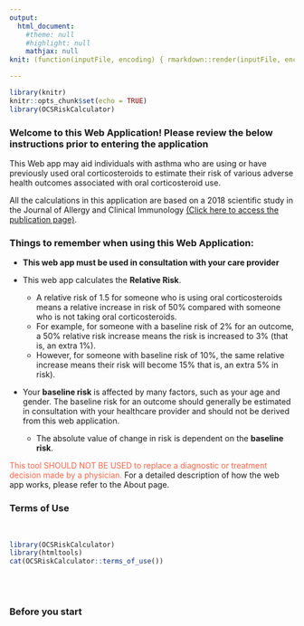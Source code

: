 ```yaml
---
output: 
  html_document: 
    #theme: null
    #highlight: null
    mathjax: null
knit: (function(inputFile, encoding) { rmarkdown::render(inputFile, encoding = encoding, output_file = file.path(dirname(inputFile), '/www/Welcome.html')) })

---
```


```r
library(knitr)
knitr::opts_chunk$set(echo = TRUE)
library(OCSRiskCalculator)
```

### **Welcome to this Web Application! Please review the below instructions prior to entering the application**

This Web app may aid individuals with asthma who are using or have previously used oral corticosteroids to estimate their risk of various adverse health outcomes associated with oral corticosteroid use.

All the calculations in this application are based on a 2018 scientific study in the Journal of Allergy and Clinical Immunology [(Click here to access the publication page)](http://dx.doi.org/10.1016/j.jaci.2017.04.009){target="_blank"}. 

### Things to remember when using this Web Application: 

* **This web app must be used in consultation with your care provider**

* This web app calculates the **Relative Risk**.
  + A relative risk of 1.5 for someone who is using oral   corticosteroids means a relative increase in risk of 50% compared with someone who is not taking oral corticosteroids. 
  + For example, for someone with a baseline risk of 2% for an outcome, a 50% relative risk increase means the risk is increased to 3%  (that is, an extra 1%). 
  + However, for someone with baseline risk of 10%, the same relative increase means their risk will become 15% that is, an extra 5% in risk).

* Your **baseline risk** is affected by many factors, such as your age and gender. The baseline risk for an outcome should generally be estimated in consultation with your healthcare provider and should not be derived from this web application.
  + The absolute value of change in risk is dependent on the **baseline risk**. 
  

```{=html}
<p><span style="color:Tomato">This tool SHOULD NOT BE USED to replace a diagnostic or treatment decision made by a physician.</span> For a detailed description of how the web app works, please refer to the About page.</p>
```

### Terms of Use
```{=html}
<DIV style="white-space: pre-wrap;width:100%; height:200px;padding:0px; overflow:auto;">
```
```R
library(OCSRiskCalculator)
library(htmltools)
cat(OCSRiskCalculator::terms_of_use())
```
```{=html}
</DIV">
```

### Before you start
Before using this app, please click on the check box below to indicate that you have read the terms of use and consent to use this tool and understand the risk of using the tool without proper consultation with an expert. 


